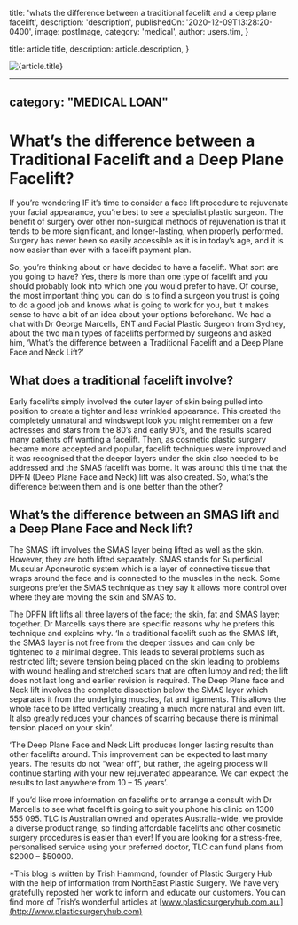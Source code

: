
  title: 'whats the difference between a traditional facelift and a deep plane facelift',
  description: 'description',
  publishedOn: '2020-12-09T13:28:20-0400',
  image: postImage,
  category: 'medical',
  author: users.tim,
}

  title: article.title,
  description: article.description,
}


<Image src={postImage} alt={article.title} />

---
category: "MEDICAL LOAN"
---

# What’s the difference between a Traditional Facelift and a Deep Plane Facelift?

If you’re wondering IF it’s time to consider a face lift procedure to rejuvenate your facial appearance, you’re best to see a specialist plastic surgeon. The benefit of surgery over other non-surgical methods of rejuvenation is that it tends to be more significant, and longer-lasting, when properly performed. Surgery has never been so easily accessible as it is in today’s age, and it is now easier than ever with a facelift payment plan.

So, you’re thinking about or have decided to have a facelift. What sort are you going to have? Yes, there is more than one type of facelift and you should probably look into which one you would prefer to have. Of course, the most important thing you can do is to find a surgeon you trust is going to do a good job and knows what is going to work for you, but it makes sense to have a bit of an idea about your options beforehand. We had a chat with Dr George Marcells, ENT and Facial Plastic Surgeon from Sydney, about the two main types of facelifts performed by surgeons and asked him, ‘What’s the difference between a Traditional Facelift and a Deep Plane Face and Neck Lift?’

## What does a traditional facelift involve?

Early facelifts simply involved the outer layer of skin being pulled into position to create a tighter and less wrinkled appearance. This created the completely unnatural and windswept look you might remember on a few actresses and stars from the 80’s and early 90’s, and the results scared many patients off wanting a facelift. Then, as cosmetic plastic surgery became more accepted and popular, facelift techniques were improved and it was recognised that the deeper layers under the skin also needed to be addressed and the SMAS facelift was borne. It was around this time that the DPFN (Deep Plane Face and Neck) lift was also created. So, what’s the difference between them and is one better than the other?

## What’s the difference between an SMAS lift and a Deep Plane Face and Neck lift?

The SMAS lift involves the SMAS layer being lifted as well as the skin. However, they are both lifted separately. SMAS stands for Superficial Muscular Aponeurotic system which is a layer of connective tissue that wraps around the face and is connected to the muscles in the neck. Some surgeons prefer the SMAS technique as they say it allows more control over where they are moving the skin and SMAS to.

The DPFN lift lifts all three layers of the face; the skin, fat and SMAS layer; together. Dr Marcells says there are specific reasons why he prefers this technique and explains why. ‘In a traditional facelift such as the SMAS lift, the SMAS layer is not free from the deeper tissues and can only be tightened to a minimal degree. This leads to several problems such as restricted lift; severe tension being placed on the skin leading to problems with wound healing and stretched scars that are often lumpy and red; the lift does not last long and earlier revision is required. The Deep Plane face and Neck lift involves the complete dissection below the SMAS layer which separates it from the underlying muscles, fat and ligaments. This allows the whole face to be lifted vertically creating a much more natural and even lift. It also greatly reduces your chances of scarring because there is minimal tension placed on your skin’.

‘The Deep Plane Face and Neck Lift produces longer lasting results than other facelifts around. This improvement can be expected to last many years. The results do not “wear off”, but rather, the ageing process will continue starting with your new rejuvenated appearance. We can expect the results to last anywhere from 10 – 15 years’.

If you’d like more information on facelifts or to arrange a consult with Dr Marcells to see what facelift is going to suit you phone his clinic on 1300 555 095.
TLC is Australian owned and operates Australia-wide, we provide a diverse product range, so finding affordable facelifts and other cosmetic surgery procedures is easier than ever! If you are looking for a stress-free, personalised service using your preferred doctor, TLC can fund plans from $2000 – $50000.

\*This blog is written by Trish Hammond, founder of Plastic Surgery Hub with the help of information from NorthEast Plastic Surgery. We have very gratefully reposted her work to inform and educate our customers. You can find more of Trish’s wonderful articles at [www.plasticsurgeryhub.com.au.](http://www.plasticsurgeryhub.com)
